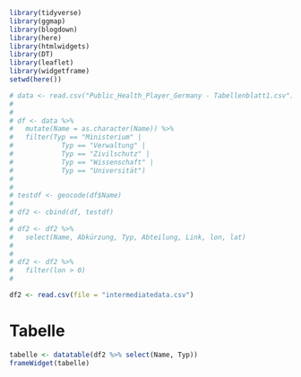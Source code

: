 ```r

library(tidyverse)
library(ggmap)
library(blogdown)
library(here)
library(htmlwidgets)
library(DT)
library(leaflet)
library(widgetframe)
setwd(here())

# data <- read.csv("Public_Health_Player_Germany - Tabellenblatt1.csv")
# 
# 
# df <- data %>% 
#   mutate(Name = as.character(Name)) %>% 
#   filter(Typ == "Ministerium" |
#            Typ == "Verwaltung" |
#            Typ == "Zivilschutz" |
#            Typ == "Wissenschaft" |
#            Typ == "Universität") 
# 
# 
# testdf <- geocode(df$Name)
# 
# df2 <- cbind(df, testdf)
# 
# df2 <- df2 %>% 
#   select(Name, Abkürzung, Typ, Abteilung, Link, lon, lat) 
#   
#   
# df2 <- df2 %>% 
#   filter(lon > 0)
# 

df2 <- read.csv(file = "intermediatedata.csv")
```

# Tabelle 

```r
tabelle <- datatable(df2 %>% select(Name, Typ))
frameWidget(tabelle)

```
